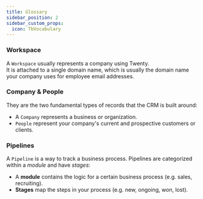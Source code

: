 ```yaml
---
title: Glossary
sidebar_position: 2
sidebar_custom_props:
  icon: TbVocabulary
---
```


### Workspace
A `Workspace` usually represents a company using Twenty.  
It is attached to a single domain name, which is usually the domain name your company uses for employee email addresses.

### Company & People
They are the two fundamental types of records that the CRM is built around:
- A `Company` represents a business or organization.
- `People` represent your company's current and prospective customers or clients.

### Pipelines
A `Pipeline` is a way to track a business process. Pipelines are categorized within a *module* and have *stages*:
- A **module** contains the logic for a certain business process (e.g. sales, recruiting).
- **Stages** map the steps in your process (e.g. new, ongoing, won, lost).
